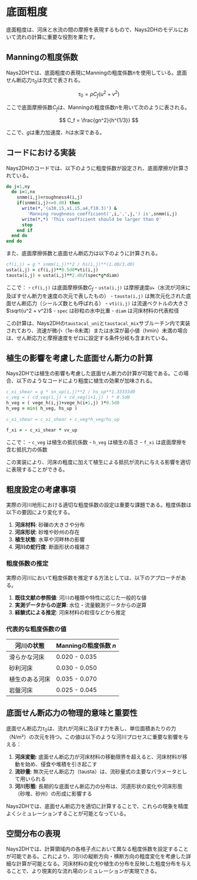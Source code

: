 ﻿

# 底面粗度

底面粗度は、河床と水流の間の摩擦を表現するもので、Nays2DHのモデルにおいて流れの計算に重要な役割を果たす。

## Manningの粗度係数

Nays2DHでは、底面粗度の表現にManningの粗度係数$n$を使用している。底面せん断応力$\tau_0$は次式で表される。

$$
\tau_0 = \rho C_f (u^2 + v^2)
$$

ここで底面摩擦係数$C_f$は、Manningの粗度係数$n$を用いて次のように表される。

$$
C_f = \frac{gn^2}{h^{1/3}}
$$

ここで、$g$は重力加速度、$h$は水深である。

## コードにおける実装

Nays2DHのコードでは、以下のように粗度係数が設定され、底面摩擦が計算されている。

```fortran
do j=1,ny
  do i=1,nx
    snmm(i,j)=roughness4(i,j)
    if(snmm(i,j)<=0.d0) then
      write(*,'(a30,i5,a1,i5,a4,f10.3)') &
        'Manning roughness coefficient(',i,',',j,') is',snmm(i,j)
      write(*,*) 'This coefficient should be larger than 0'
      stop
    end if
  end do
end do
```

また、底面摩擦係数と底面せん断応力は以下のように計算される。

```fortran
cf(i,j) = g * snmm(i,j)**2 / hs(i,j)**(1.d0/3.d0)
usta(i,j) = cf(i,j)**0.5d0*vti(i,j)
tausta(i,j) = usta(i,j)**2.d0/(spec*g*diam)
```

ここで：
- `cf(i,j)` は底面摩擦係数$C_f$
- `usta(i,j)` は摩擦速度$u_*$（水流が河床に及ぼすせん断力を速度の次元で表したもの）
- `tausta(i,j)` は無次元化された底面せん断応力（シールズ数とも呼ばれる）
- `vti(i,j)` は流速ベクトルの大きさ$\sqrt{u^2 + v^2}$
- `spec` は砂粒の水中比重
- `diam` は河床材料の代表粒径

この計算は、Nays2DHの`taustacal_uni`と`taustacal_mix`サブルーチン内で実装されており、流速が微小（1e-8未満）または水深が最小値（hmin）未満の場合は、せん断応力と摩擦速度をゼロに設定する条件分岐も含まれている。

## 植生の影響を考慮した底面せん断力の計算

Nays2DHでは植生の影響も考慮した底面せん断力の計算が可能である。この場合、以下のようなコードにより粗度に植生の効果が加味される。

```fortran
c_xi_shear = g * sn_up(i,j)**2 / hs_up**1.33333d0
c_veg = ( cd_veg(i,j) + cd_veg(i+1,j) ) * 0.5d0
h_veg = ( vege_h(i,j)+vege_h(i+1,j) )*0.5d0
h_veg = min( h_veg, hs_up )
                            
c_xi_shear = c_xi_shear + c_veg*h_veg/hs_up

f_xi = - c_xi_shear * vv_up
```

ここで：
- `c_veg` は植生の抵抗係数
- `h_veg` は植生の高さ
- `f_xi` は底面摩擦を含む抵抗力の係数

この実装により、河床の粗度に加えて植生による抵抗が流れに与える影響を適切に表現することができる。

## 粗度設定の考慮事項

実際の河川地形における適切な粗度係数の設定は重要な課題である。粗度係数は以下の要因により変化する。

1. **河床材料**: 砂礫の大きさや分布
2. **河床形状**: 砂堆や砂州の存在
3. **植生状態**: 水草や河畔林の影響
4. **河川の蛇行度**: 断面形状の複雑さ

### 粗度係数の推定

実際の河川において粗度係数を推定する方法としては、以下のアプローチがある。

1. **既往文献の参照値**: 河川の種類や特性に応じた一般的な値
2. **実測データからの逆算**: 水位・流量観測データからの逆算
3. **経験式による推定**: 河床材料の粒径などから推定

### 代表的な粗度係数の値

| 河川の状態 | Manningの粗度係数 $n$ |
|------------|------------------------|
| 滑らかな河床 | 0.020 - 0.035 |
| 砂利河床 | 0.030 - 0.050 |
| 植生のある河床 | 0.035 - 0.070 |
| 岩盤河床 | 0.025 - 0.045 |

## 底面せん断応力の物理的意味と重要性

底面せん断応力$\tau_0$は、流れが河床に及ぼす力を表し、単位面積あたりの力（N/m²）の次元を持つ。この値は以下のような河川プロセスに重要な影響を与える：

1. **河床変動**: 底面せん断応力が河床材料の移動限界を超えると、河床材料が移動を始め、侵食や堆積を引き起こす
2. **流砂量**: 無次元せん断応力（tausta）は、流砂量式の主要なパラメータとして用いられる
3. **河川形態**: 長期的な底面せん断応力の分布は、河道形状の変化や河床形態（砂堆、砂州）の形成に影響する

Nays2DHでは、底面せん断応力を適切に計算することで、これらの現象を精度よくシミュレーションすることが可能となっている。

## 空間分布の表現

Nays2DHでは、計算領域内の各格子点において異なる粗度係数を設定することが可能である。これにより、河川の縦断方向・横断方向の粗度変化を考慮した詳細な計算が可能となる。河床材料の変化や植生の分布を反映した粗度分布を与えることで、より現実的な流れ場のシミュレーションが実現できる。 
